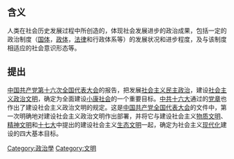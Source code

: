 {{Unreferenced|time=2021-12-25T17:40:36+00:00}}
== 含义 ==
人类在社会历史发展过程中所创造的，体现社会发展进步的政治成果，包括一定的政治制度（[[国体|国体]]，[[政体|政体]]，[[法律|法律]]和行政体系等）的发展状况和进步程度，及与该制度相适应的社会意识形态等。

== 提出 ==
[[中国共产党第十六次全国代表大会|中国共产党第十六次全国代表大会]]的报告，把发展[[社会主义民主政治|社会主义民主政治]]，建设[[社会主义政治文明|社会主义政治文明]]，确定为全面建设[[小康社会|小康社会]]的一个重要目标。[[中共十六大|中共十六大]]通过的[[中国共产党章程|党章]]也作出了建设社会主义政治文明的规定。这是[[中国共产党全国代表大会|中国共产党全国代表大会]]的文件中，第一次明确地对建设社会主义政治文明作出部署，并将它与建设社会主义[[物质文明|物质文明]]、[[精神文明|精神文明]]和[[十七大|十七大]]中提出的建设社会主义[[生态文明|生态文明]]一起，确定为社会主义[[现代化|现代化]]建设的四大基本目标。

[[Category:政治學|Category:政治學]]
[[Category:文明|Category:文明]]